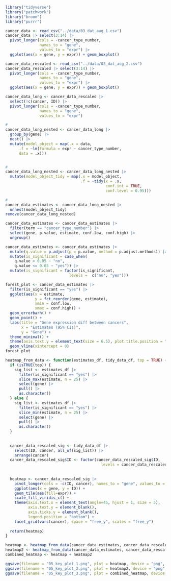 ```r
library("tidyverse")
library("patchwork")
library("broom")
library("purrr")

```

```r
cancer_data <- read_csv("../data/03_dat_aug_1.csv")
cancer_data |> select(3:14) |>
  pivot_longer(cols = -cancer_type_number,
               names_to = "gene",
               values_to = "expr") |>
  ggplot(aes(x = gene, y = expr)) + geom_boxplot()
```


```r

cancer_data_rescaled <- read_csv("../data/03_dat_aug_2.csv")
cancer_data_rescaled |> select(3:14) |>
  pivot_longer(cols = -cancer_type_number,
               names_to = "gene",
               values_to = "expr") |>
  ggplot(aes(x = gene, y = expr)) + geom_boxplot()


```

```r
cancer_data_long <- cancer_data_rescaled |>
  select(!c(cancer, ID)) |> 
  pivot_longer(cols = -cancer_type_number,
               names_to = "gene",
               values_to = "expr") 

```

```r
#
cancer_data_long_nested <- cancer_data_long |>
  group_by(gene) |>
  nest() |>
  mutate(model_object = map(.x = data,
      .f = ~lm(formula = expr ~ cancer_type_number,
      data = .x)))



```



```r
#
cancer_data_long_nested <- cancer_data_long_nested |>
  mutate(model_object_tidy = map(.x = model_object,
                                 .f = ~tidy(x = .x,
                                            conf.int = TRUE,
                                            conf.level = 0.95)))

```

```r
#
cancer_data_estimates <- cancer_data_long_nested |>
  unnest(model_object_tidy)
remove(cancer_data_long_nested)
```


```r
cancer_data_estimates <- cancer_data_estimates |>
  filter(term == "cancer_type_number") |>
  select(gene, p.value, estimate, conf.low, conf.high) |>
  ungroup()


```

```r
cancer_data_estimates <- cancer_data_estimates |>
  mutate(q.value = p.adjust(p = p.value, method = p.adjust.methods)) |>
  mutate(is_significant = case_when(
    q.value > 0.05 ~ "no",
    q.value <= 0.05 ~ "yes")) |>
  mutate(is_significant = factor(is_significant,
                            levels =  c("no", "yes")))
```

```r
forest_plot <- cancer_data_estimates |>
  filter(is_significant == "yes") |>
  ggplot(aes(x = estimate,
             y = fct_reorder(gene, estimate),
             xmin = conf.low,
             xmax = conf.high)) +
  geom_errorbarh() +
  geom_point() +
  labs(title = "Gene expression diff between cancers",
       x = "Estimates (95% CIs)",
       y = "Gene") +
  theme_minimal() +
  theme(axis.text.y = element_text(size = 6.5), plot.title.position = "plot") +
  geom_vline(xintercept = 0)
forest_plot
```

```r

heatmap_from_data <- function(estimates_df, tidy_data_df, top = TRUE) {
  if (isTRUE(top)) {
    sig_list <- estimates_df |>
      filter(is_significant == "yes") |>
      slice_max(estimate, n = 25) |>
      select(gene) |>
      pull() |>
      as.character()
  } else {
    sig_list <- estimates_df |>
      filter(is_significant == "yes") |>
      slice_min(estimate, n = 25) |>
      select(gene) |>
      pull() |>
      as.character()
  }
  
  
  cancer_data_rescaled_sig <- tidy_data_df |> 
    select(ID, cancer, all_of(sig_list)) |>
    arrange(cancer)
  cancer_data_rescaled_sig$ID <- factor(cancer_data_rescaled_sig$ID, 
                                          levels = cancer_data_rescaled_sig$ID)
    
    
  heatmap <- cancer_data_rescaled_sig |>
    pivot_longer(cols = -c(ID, cancer), names_to = "gene", values_to = "expr") |>
    ggplot(aes(x = gene, y = ID)) +
    geom_tile(aes(fill=expr)) +
    scale_fill_viridis_c() +
    theme(axis.text.x = element_text(angle=45, hjust = 1, size = 5),
          axis.text.y = element_blank(),
          axis.ticks.y = element_blank(),
          legend.position = "bottom") +
    facet_grid(vars(cancer), space = "free_y", scales = "free_y")
  
  return(heatmap)
}

heatmap <- heatmap_from_data(cancer_data_estimates, cancer_data_rescaled, TRUE)
heatmap2 <- heatmap_from_data(cancer_data_estimates, cancer_data_rescaled, FALSE)
combined_heatmap <- heatmap + heatmap2

ggsave(filename = "05_key_plot_1.png", plot = heatmap, device = "png", path = "../results")
ggsave(filename = "05_key_plot_2.png", plot = heatmap2, device = "png", path = "../results")
ggsave(filename = "05_key_plot_3.png", plot = combined_heatmap, device = "png", path = "../results")


```